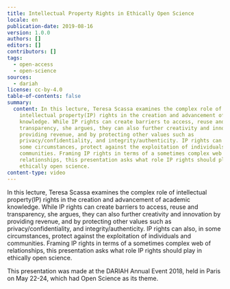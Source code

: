 ```yaml
---
title: Intellectual Property Rights in Ethically Open Science
locale: en
publication-date: 2019-08-16
version: 1.0.0
authors: []
editors: []
contributors: []
tags:
  - open-access
  - open-science
sources:
  - dariah
license: cc-by-4.0
table-of-contents: false
summary:
  content: In this lecture, Teresa Scassa examines the complex role of
    intellectual property(IP) rights in the creation and advancement of academic
    knowledge. While IP rights can create barriers to access, reuse and
    transparency, she argues, they can also further creativity and innovation by
    providing revenue, and by protecting other values such as
    privacy/confidentiality, and integrity/authenticity. IP rights can also, in
    some circumstances, protect against the exploitation of individuals and
    communities. Framing IP rights in terms of a sometimes complex web of
    relationships, this presentation asks what role IP rights should play in
    ethically open science.
content-type: video
---
```

In this lecture, Teresa Scassa examines the complex role of intellectual property(IP) rights in the creation and advancement of academic knowledge. While IP rights can create barriers to access, reuse and transparency, she argues, they can also further creativity and innovation by providing revenue, and by protecting other values such as privacy/confidentiality, and integrity/authenticity. IP rights can also, in some circumstances, protect against the exploitation of individuals and communities. Framing IP rights in terms of a sometimes complex web of relationships, this presentation asks what role IP rights should play in ethically open science.

This presentation was made at the DARIAH Annual Event 2018, held in Paris on May 22-24, which had Open Science as its theme.

<VideoCard provider="youtube" id="Udly8zTIhL0" title="Intellectual Property Rights in Ethically Open Science" image="/assets/content/assets/en/resources/hosted/intellectual-property-rights-in-ethically-open-science/teresa-scassa-png" />
